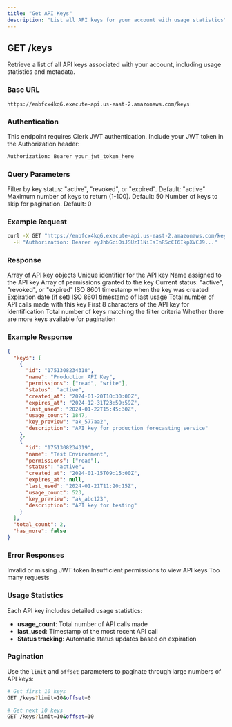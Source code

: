 ```yaml
---
title: "Get API Keys"
description: "List all API keys for your account with usage statistics"
---
```


## GET /keys

Retrieve a list of all API keys associated with your account, including usage statistics and metadata.

### Base URL

```
https://enbfcx4kq6.execute-api.us-east-2.amazonaws.com/keys
```

### Authentication

This endpoint requires Clerk JWT authentication. Include your JWT token in the Authorization header:

```bash
Authorization: Bearer your_jwt_token_here
```

### Query Parameters

<ParamField query="status" type="string" optional>
  Filter by key status: "active", "revoked", or "expired". Default: "active"
</ParamField>

<ParamField query="limit" type="integer" optional>
  Maximum number of keys to return (1-100). Default: 50
</ParamField>

<ParamField query="offset" type="integer" optional>
  Number of keys to skip for pagination. Default: 0
</ParamField>

### Example Request

```bash
curl -X GET "https://enbfcx4kq6.execute-api.us-east-2.amazonaws.com/keys?status=active&limit=10" \
  -H "Authorization: Bearer eyJhbGciOiJSUzI1NiIsInR5cCI6IkpXVCJ9..."
```

### Response

<ResponseField name="keys" type="array">
  Array of API key objects
  <Expandable title="Key Object Properties">
    <ResponseField name="id" type="string">
      Unique identifier for the API key
    </ResponseField>
    <ResponseField name="name" type="string">
      Name assigned to the API key
    </ResponseField>
    <ResponseField name="permissions" type="array">
      Array of permissions granted to the key
    </ResponseField>
    <ResponseField name="status" type="string">
      Current status: "active", "revoked", or "expired"
    </ResponseField>
    <ResponseField name="created_at" type="string">
      ISO 8601 timestamp when the key was created
    </ResponseField>
    <ResponseField name="expires_at" type="string">
      Expiration date (if set)
    </ResponseField>
    <ResponseField name="last_used" type="string">
      ISO 8601 timestamp of last usage
    </ResponseField>
    <ResponseField name="usage_count" type="integer">
      Total number of API calls made with this key
    </ResponseField>
    <ResponseField name="key_preview" type="string">
      First 8 characters of the API key for identification
    </ResponseField>
  </Expandable>
</ResponseField>

<ResponseField name="total_count" type="integer">
  Total number of keys matching the filter criteria
</ResponseField>

<ResponseField name="has_more" type="boolean">
  Whether there are more keys available for pagination
</ResponseField>

### Example Response

```json
{
  "keys": [
    {
      "id": "1751308234318",
      "name": "Production API Key",
      "permissions": ["read", "write"],
      "status": "active",
      "created_at": "2024-01-20T10:30:00Z",
      "expires_at": "2024-12-31T23:59:59Z",
      "last_used": "2024-01-22T15:45:30Z",
      "usage_count": 1847,
      "key_preview": "ak_577aa2",
      "description": "API key for production forecasting service"
    },
    {
      "id": "1751308234319",
      "name": "Test Environment",
      "permissions": ["read"],
      "status": "active",
      "created_at": "2024-01-15T09:15:00Z",
      "expires_at": null,
      "last_used": "2024-01-21T11:20:15Z",
      "usage_count": 523,
      "key_preview": "ak_abc123",
      "description": "API key for testing"
    }
  ],
  "total_count": 2,
  "has_more": false
}
```

### Error Responses

<ResponseField name="401" type="Unauthorized">
  Invalid or missing JWT token
</ResponseField>

<ResponseField name="403" type="Forbidden">
  Insufficient permissions to view API keys
</ResponseField>

<ResponseField name="429" type="Rate Limited">
  Too many requests
</ResponseField>

### Usage Statistics

Each API key includes detailed usage statistics:

- **usage_count**: Total number of API calls made
- **last_used**: Timestamp of the most recent API call
- **Status tracking**: Automatic status updates based on expiration

### Pagination

Use the `limit` and `offset` parameters to paginate through large numbers of API keys:

```bash
# Get first 10 keys
GET /keys?limit=10&offset=0

# Get next 10 keys  
GET /keys?limit=10&offset=10
``` 